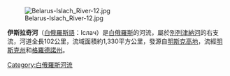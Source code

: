 [[Image:Belarus-Islach_River-12.jpg|thumb]]

'''伊斯拉奇河'''（[[白俄羅斯語|白俄羅斯語]]：Іслач）是[[白俄羅斯|白俄羅斯]]的河流，屬於[[別列津納河_(尼曼河支流)|別列津納河]]的右支流，河道全長102公里，流域面積約1,330平方公里，發源自[[明斯克高地|明斯克高地]]，流經[[明斯克州|明斯克州]]和[[格羅德諾州|格羅德諾州]]。

{{Belarus-geo-stub}}
[[Category:白俄羅斯河流|Category:白俄羅斯河流]]